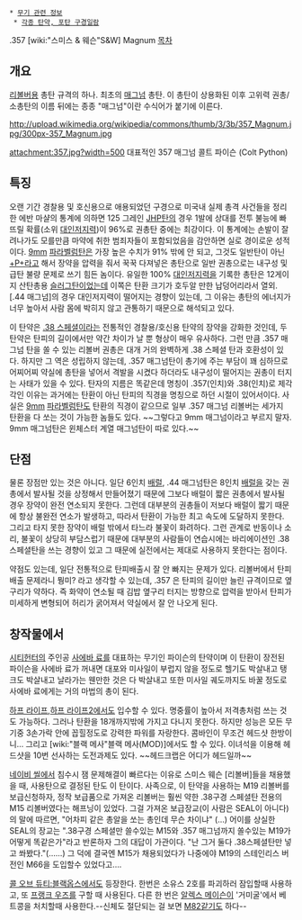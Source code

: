  * [[무기 관련 정보]]
  * [[각종 탄약, 포탄 구경일람]]

.357 [wiki:"스미스 & 웨슨"S&W] Magnum
[[목차]]
== 개요 ==
[[리볼버]]용 총탄 규격의 하나. 최초의 [[매그넘]] 총탄.
이 총탄이 상용화된 이후 고위력 권총/소총탄의 이름 뒤에는 종종 "매그넘"이란 수식어가 붙기에 이른다.

http://upload.wikimedia.org/wikipedia/commons/thumb/3/3b/357_Magnum.jpg/300px-357_Magnum.jpg


attachment:357.jpg?width=500
대표적인 357 매그넘 콜트 파이슨 (Colt Python)

== 특징 ==
오랜 기간 경찰용 및 호신용으로 애용되었던 구경으로 미국내 실제 총격 사건들을 정리한 에반 마샬의 통계에 의하면 125 그레인 [[JHP]]탄의 경우 1발에 상대를 전투 불능에 빠뜨릴 확률(소위 [[대인저지력]])이 96%로 권총탄 중에는 최강이다. 이 통계에는 손발이 잘려나가도 모를만큼 마약에 취한 범죄자들이 포함되었음을 감안하면 실로 경이로운 성적이다. [[9mm]] [[파라벨럼]]탄은 가장 높은 수치가 91% 밖에 안 되고, 그것도 일반탄이 아닌 [[+P+]]라고 해서 장약을 압력을 줘서 꾹꾹 다져넣은 총탄으로 일반 권총으로는 내구성 및 급탄 불량 문제로 쓰기 힘든 놈이다. 유일한 100% [[대인저지력]]을 기록한 총탄은 12게이지 산탄총용 [[슬러그]]탄이었는데 이쪽은 탄환 크기가 호두알 만한 납덩어리라서 열외. [.44 매그넘]의 경우 대인저지력이 떨어지는 경향이 있는데, 그 이유는 총탄의 에너지가 너무 높아서 사람 몸에 박히지 않고 관통하기 때문으로 해석되고 있다.

이 탄약은 [[.38 스페셜]]이라는 전통적인 경찰용/호신용 탄약의 장약을 강화한 것인데, 두 탄약은 탄피의 길이에서만 약간 차이가 날 뿐 형상이 매우 유사하다. 
그런 만큼 .357 매그넘 탄을 쏠 수 있는 리볼버 권총은 대개 거의 완벽하게 .38 스페셜 탄과 호환성이 있다. 하지만 그 역은 성립하지 않는데, .357 매그넘탄이 총기에 주는 부담이 꽤 심하므로 어찌어찌 약실에 총탄을 넣어서 격발을 시켰다 하더라도 내구성이 떨어지는 권총이 터지는 사태가 있을 수 있다.
탄자의 지름은 똑같은데 명칭이 .357(인치)와 .38(인치)로 제각각인 이유는 과거에는 탄환이 아닌 탄피의 직경을 명칭으로 하던 시절이 있어서이다. 사실은 [[9mm]] [[파라벨럼]]탄도 탄환의 직경이 같으므로 일부 .357 매그넘 리볼버는 세가지 탄환을 다 쏘는 것이 가능한 놈들도 있다. ~~그렇다고 9mm 매그넘이라고 부르지 말자. 9mm 매그넘탄은 윈체스터 계열 매그넘탄이 따로 있다.~~
== 단점 ==
물론 장점만 있는 것은 아니다. 일단 6인치 [[배럴]], .44 매그넘탄은 8인치 [[배럴]]을 갖는 권총에서 발사될 것을 상정해서 만들어졌기 때문에 그보다 배럴이 짧은 권총에서 발사될 경우 장약이 완전 연소되지 못한다. 그런데 대부분의 권총들이 저보다 배럴이 짧기 때문에 항상 불완전 연소가 발생하고, 따라서 탄환이 가능한 최고 속도에 도달하지 못한다. 그리고 타지 못한 장약이 배럴 밖에서 타느라 불꽃이 화려하다. 그런 관계로 반동이나 소리, 불꽃이 상당히 부담스럽기 때문에 대부분의 사람들이 연습시에는 바리에이션인 .38 스페셜탄을 쓰는 경향이 있고 그 때문에 실전에서는 제대로 사용하지 못한다는 점이다.

약점도 있는데, 일단 전통적으로 탄피배출시 잘 안 빠지는 문제가 있다. 리볼버에서 탄피 배출 문제라니 뭥미? 라고 생각할 수 있는데, .357 은 탄피의 길이만 늘린 규격이므로 옆구리가 약하다. 즉 화약이 연소될 때 김밥 옆구리 터지는 방향으로 압력을 받아서 탄피가 미세하게 변형되어 허리가 굵어져서 약실에서 잘 안 나오게 된다.
== 창작물에서 ==
[[시티헌터]]의 주인공 [[사에바 료]]를 대표하는 무기인 파이슨의 탄약이며 이 탄환이 장전된 파이슨을 사에바 료가 꺼내면 대포와 미사일이 부럽지 않을 정도로 헬기도 박살내고 탱크도 박살내고 날라가는 웬만한 것은 다 박살내고 또한 미사일 궤도까지도 바꿀 정도로 사에바 료에게는 거의 마법의 총이 된다.

[[하프 라이프]],[[하프 라이프2]]에서도 입수할 수 있다. 명중률이 높아서 저격총처럼 쓰는 것도 가능하다. 그러나 탄환을 18개까지밖에 가지고 다니지 못한다. 하지만 성능은 모든 무기중 3손가락 안에 꼽힐정도로 강력한 파워를 자랑한다. 콤바인이 무조건 헤드샷 한방이니…
그리고 [wiki:"블랙 메사"블랙 메사(MOD)]에서도 할 수 있다. 이녀석을 이용해 헤드샷을 10번 선사하는 도전과제도 있다. ~~헤드크랩은 어디가 헤드일까~~

[[네이비 씰]]에서 침수시 잼 문제해결이 빠르다는 이유로 스미스 웨슨 [리볼버]들을 채용했을 때, 사용탄으로 결정된 탄도 이 탄이다. 사족으로, 이 탄약을 사용하는 M19 리볼버를 보급신청하자, 정작 보급품으로 가져온 리볼버는 훨씬 약한 .38구경 스페셜탄 전용의 M15 리볼버였다는 해프닝이 있었다. 그걸 가져온 보급장교(이 사람은 SEAL이 아니다)의 말에 따르면, "어차피 같은 총알을 쏘는 총인데 무슨 차이냐" (...) 어이를 상실한 SEAL의 장교는 ".38구경 스페셜만 쓸수있는 M15와 .357 매그넘까지 쏠수있는 M19가 어떻게 똑같은가"라고 반론하자 그의 대답이 가관이다. "난 그거 둘다 .38스페셜탄만 넣고 쏴봤다."(……)
그 덕에 결국엔 M15가 채용되었다가 나중에야 M19의 스테인리스 버전인 M66을 도입할수 있었다고….

[[콜 오브 듀티:블랙옵스]]에서도 등장한다. 한번은 소유스 2호를 파괴하러 잠입할때 사용하고, 또 [[프랭크 우즈]]를 구할 때 사용된다. 다른 한 번은 [[알렉스 메이슨]]이 '거미굴'에서 베트콩을 처치할때 사용한다.--신체도 절단되는 걸 보면 [[M82]]같기도 하다--
